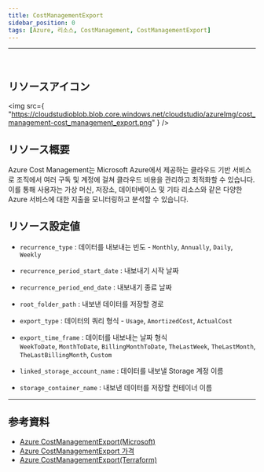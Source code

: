 ```yaml
---
title: CostManagementExport
sidebar_position: 0
tags: [Azure, 리소스, CostManagement, CostManagementExport]
---
```


<hr />
<br />

## リソースアイコン

<img
    src={
        "https://cloudstudioblob.blob.core.windows.net/cloudstudio/azureImg/cost_management-cost_management_export.png"
    }
/>

## リソース概要

Azure Cost Management는 Microsoft Azure에서 제공하는 클라우드 기반 서비스로 조직에서 여러 구독 및 계정에 걸쳐 클라우드 비용을 관리하고 최적화할 수 있습니다.
이를 통해 사용자는 가상 머신, 저장소, 데이터베이스 및 기타 리소스와 같은 다양한 Azure 서비스에 대한 지출을 모니터링하고 분석할 수 있습니다.

## リソース設定値

-   `recurrence_type` : 데이터를 내보내는 빈도 - `Monthly`, `Annually`, `Daily`, `Weekly`

-   `recurrence_period_start_date` : 내보내기 시작 날짜

-   `recurrence_period_end_date` : 내보내기 종료 날짜

-   `root_folder_path` : 내보낸 데이터를 저장할 경로

-   `export_type` : 데이터의 쿼리 형식 - `Usage`, `AmortizedCost`, `ActualCost`

-   `export_time_frame` : 데이터를 내보내는 날짜 형식  
    `WeekToDate`, `MonthToDate`, `BillingMonthToDate`, `TheLastWeek`, `TheLastMonth`, `TheLastBillingMonth`, `Custom`

-   `linked_storage_account_name` : 데이터를 내보낼 Storage 계정 이름

-   `storage_container_name` : 내보낸 데이터를 저장할 컨테이너 이름

<hr />

## 参考資料

-   [Azure CostManagementExport(Microsoft)](https://learn.microsoft.com/ko-kr/azure/cost-management-billing/cost-management-billing-overview)
-   [Azure CostManagementExport 가격](https://azure.microsoft.com/en-us/pricing/details/cost-management/)
-   [Azure CostManagementExport(Terraform)](https://registry.terraform.io/providers/hashicorp/azurerm/latest/docs/resources/resource_group_cost_management_export)
